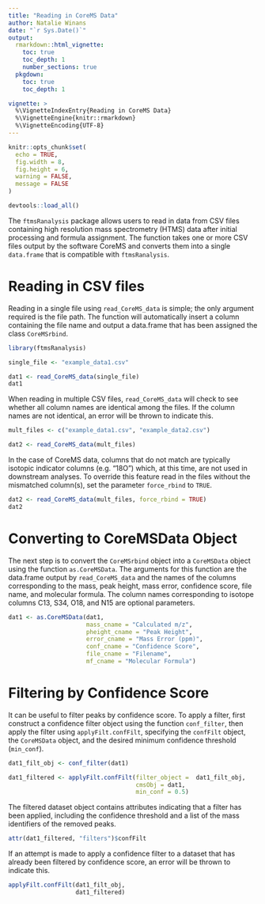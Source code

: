 ```yaml
---
title: "Reading in CoreMS Data"
author: Natalie Winans
date: "`r Sys.Date()`"
output: 
  rmarkdown::html_vignette:
    toc: true
    toc_depth: 1
    number_sections: true
  pkgdown:
    toc: true
    toc_depth: 1

vignette: >
  %\VignetteIndexEntry{Reading in CoreMS Data}
  %\VignetteEngine{knitr::rmarkdown}
  %\VignetteEncoding{UTF-8}
---
```



```r
knitr::opts_chunk$set(
  echo = TRUE,
  fig.width = 8, 
  fig.height = 6,
  warning = FALSE,
  message = FALSE
)

devtools::load_all()
```

The `ftmsRanalysis` package allows users to read in data from CSV files containing high resolution mass spectrometry (HTMS) data after initial processing and formula assignment. The function \code{read_CoreMS_data} takes one or more CSV files output by the software CoreMS and converts them into a single `data.frame` that is compatible with `ftmsRanalysis`.


# Reading in CSV files

Reading in a single file using `read_CoreMS_data` is simple; the only argument required is the file path. The function will automatically insert a column containing the file name and output a data.frame that has been assigned the class `CoreMSrbind`. 

```r
library(ftmsRanalysis)

single_file <- "example_data1.csv"

dat1 <- read_CoreMS_data(single_file)
dat1
```

When reading in multiple CSV files, `read_CoreMS_data` will check to see whether all column names are identical among the files. If the column names are not identical, an error will be thrown to indicate this. 

```r
mult_files <- c("example_data1.csv", "example_data2.csv")

dat2 <- read_CoreMS_data(mult_files)
```

In the case of CoreMS data, columns that do not match are typically isotopic indicator columns (e.g. "18O") which, at this time, are not used in downstream analyses. To override this feature read in the files without the mismatched column(s), set the parameter `force_rbind` to `TRUE`. 

```r
dat2 <- read_CoreMS_data(mult_files, force_rbind = TRUE)
dat2
```

# Converting to CoreMSData Object

The next step is to convert the `CoreMSrbind` object into a `CoreMSData` object using the function `as.CoreMSData`. The arguments for this function are the data.frame output by `read_CoreMS_data` and the names of the columns corresponding to the mass, peak height, mass error, confidence score, file name, and molecular formula. The column names corresponding to isotope columns C13, S34, O18, and N15 are optional parameters.

```r
dat1 <- as.CoreMSData(dat1,
                      mass_cname = "Calculated m/z",
                      pheight_cname = "Peak Height",
                      error_cname = "Mass Error (ppm)",
                      conf_cname = "Confidence Score",
                      file_cname = "Filename",
                      mf_cname = "Molecular Formula")
```


# Filtering by Confidence Score

It can be useful to filter peaks by confidence score. To apply a filter, first construct a confidence filter object using the function `conf_filter`, then apply the filter using `applyFilt.confFilt`, specifying the `confFilt` object, the `CoreMSData` object, and the desired minimum confidence threshold (`min_conf`).

```r
dat1_filt_obj <- conf_filter(dat1)

dat1_filtered <- applyFilt.confFilt(filter_object =  dat1_filt_obj,
                                    cmsObj = dat1,
                                    min_conf = 0.5)
```

The filtered dataset object contains attributes indicating that a filter has been applied, including the confidence threshold and a list of the mass identifiers of the removed peaks.

```r
attr(dat1_filtered, "filters")$confFilt
```
If an attempt is made to apply a confidence filter to a dataset that has already been filtered by confidence score, an error will be thrown to indicate this.

```r
applyFilt.confFilt(dat1_filt_obj,
                   dat1_filtered)
```

